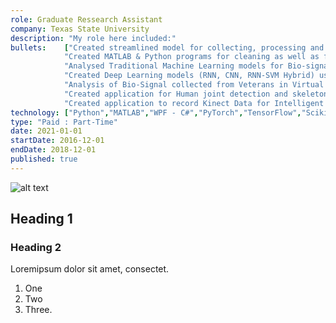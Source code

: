 ```yaml
---
role: Graduate Ressearch Assistant
company: Texas State University
description: "My role here included:" 
bullets:    ["Created streamlined model for collecting, processing and labeling, Bio-Signal data from human subjects for supervised learning.",
            "Created MATLAB & Python programs for cleaning as well as for custom feature engineering for Bio-Signals.",
            "Analysed Traditional Machine Learning models for Bio-signal Analysis for Automated Stress Level Detection using python and MATLAB scientific packages and custom scripts.",
            "Created Deep Learning models (RNN, CNN, RNN-SVM Hybrid) using TensorFlow, PyTorch and Scikit-learn for automated Bio-Signal classification",
            "Analysis of Bio-Signal collected from Veterans in Virtual Reality who are suffering from PTSD.",
            "Created application for Human joint detection and skeleton mapping on 3D plane using computer vision and machine learning for Physical Therapy applications.",
            "Created application to record Kinect Data for Intelligent Multimodal Computing and Sensing (IMICS) Laboratory."]
technology: ["Python","MATLAB","WPF - C#","PyTorch","TensorFlow","Scikit-Learn","Pandas"]                    
type: "Paid : Part-Time"
date: 2021-01-01
startDate: 2016-12-01
endDate: 2018-12-01
published: true 
---
```

![alt text](img.jpg "Title")
## Heading 1
### Heading 2

Loremipsum dolor sit amet, consectet.

1. One
2. Two
3. Three.
 